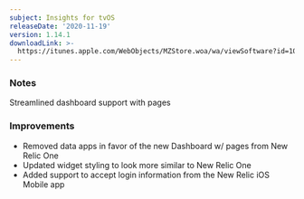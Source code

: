 ```yaml
---
subject: Insights for tvOS
releaseDate: '2020-11-19'
version: 1.14.1
downloadLink: >-
  https://itunes.apple.com/WebObjects/MZStore.woa/wa/viewSoftware?id=1098396112&mt=8
---
```


### Notes

Streamlined dashboard support with pages

### Improvements

* Removed data apps in favor of the new Dashboard w/ pages from New Relic One
* Updated widget styling to look more similar to New Relic One
* Added support to accept login information from the New Relic iOS Mobile app
